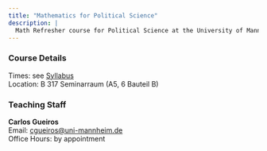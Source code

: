 ```yaml
---
title: "Mathematics for Political Science"
description: |
  Math Refresher course for Political Science at the University of Mannheim
---
```


### Course Details

Times: see [Syllabus](syllabus.html)  
Location: B 317 Seminarraum (A5, 6 Bauteil B)  

### Teaching Staff

**Carlos Gueiros** <br>
Email: [cgueiros@uni-mannheim.de](mailto:cgueiros@uni-mannheim.de)  
Office Hours: by appointment


